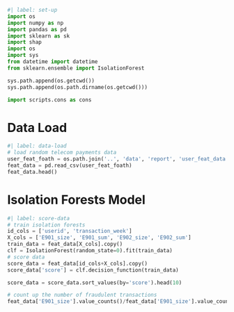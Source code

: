 
```python
#| label: set-up
import os
import numpy as np
import pandas as pd
import sklearn as sk
import shap
import os
import sys
from datetime import datetime
from sklearn.ensemble import IsolationForest

sys.path.append(os.getcwd())
sys.path.append(os.path.dirname(os.getcwd()))

import scripts.cons as cons
```

# Data Load

```python
#| label: data-load
# load random telecom payments data
user_feat_foath = os.path.join('..', 'data', 'report', 'user_feat_data.csv')
feat_data = pd.read_csv(user_feat_foath)
feat_data.head()
```

# Isolation Forests Model

```python
#| label: score-data
# train isolation forests
id_cols = ['userid', 'transaction_week']
X_cols = ['E901_size', 'E901_sum', 'E902_size', 'E902_sum']
train_data = feat_data[X_cols].copy()
clf = IsolationForest(random_state=0).fit(train_data)
# score data
score_data = feat_data[id_cols+X_cols].copy()
score_data['score'] = clf.decision_function(train_data)
```

```python
score_data = score_data.sort_values(by='score').head(10)
```

```python
# count up the number of fraudulent transactions
feat_data['E901_size'].value_counts()/feat_data['E901_size'].value_counts().sum()
```